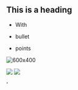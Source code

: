 ## This is a heading

* With

* bullet

* points

![600x400](https://placehold.co/600x400)

<Grid>

<Img src="2019-taiwan-vietnam/cf25bfda23fa4feeb4f436958f0951b9.jpg" />

<Img src="2019-taiwan-vietnam/95d88054ba4145e6a924da0c9da221f0.jpg" />

</Grid>

'
